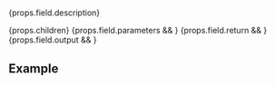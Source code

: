 <!-- =============================================================== //
// Copyright (c) roydukkey. All rights reserved.                     //
// ================================================================ -->


# <ModuleDocHeader spec={props.spec} function={props.fieldName} />

<p>{props.field.description}</p>
<Fragment>{props.children}</Fragment>

<Fragment>
  {props.field.parameters &&
    <Parameters {...props} />
  }
</Fragment>

<Fragment>
  {props.field.return &&
    <SignatureReturnValue spec={props.spec} fieldName={props.fieldName} />
  }
</Fragment>

<Fragment>
  {props.field.output &&
    <SignatureOutput spec={props.spec} fieldName={props.fieldName} />
  }
</Fragment>

## Example
